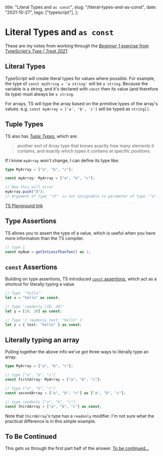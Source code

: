   title: "Literal Types and `as const`",
  slug: "/literal-types-and-as-const",
  date: "2021-10-27",
  tags: ["typescript"],
};

# Literal Types and `as const`

These are my notes from working through the [_Beginner 1_ exercise from TypeScript's _Type | Treat 2021_](https://www.typescriptlang.org/play?#gist/927ccc66ae3022dc64c4f650109b937a-1).

## Literal Types

TypeScript will create literal types for values where possible. For example, the type of `const myString = 'a string'` will be `a string`. Because the variable is a string, and it's declared with `const` then its value (and therefore its type) must always be `a string`.

For arrays, TS will type the array based on the primitive types of the array's values. e.g. `const myArray = ['a', 'b', 'c']` will be typed as `string[]`.

## Tuple Types

TS also has [_Tuple Types_](https://www.typescriptlang.org/docs/handbook/2/objects.html#tuple-types), which are:

> another sort of Array type that knows exactly how many elements it contains, and exactly which types it contains at specific positions.

If I know `myArray` won't change, I can define its type like:

```ts
type MyArray = ["a", "b", "c"];

const myArray: MyArray = ["a", "b", "c"];

// Now this will error
myArray.push("d");
// Argument of type '"d"' is not assignable to parameter of type '"a" | "b" | "c"'.
```

[TS Playground link](https://www.typescriptlang.org/play?#code/C4TwDgpgBAsiCCAnRBDEUC8UDaByFuANFLgEZEkDGuAugNwBQDlA9gHYDOwUAtgsmgBcsfqnRY8BYmQq5qNJnyRiAdGACuHABYAKXFpQHcASiA)

## Type Assertions

TS allows you to assert the type of a value, which is useful when you have more information than the TS compiler.

```ts
// type 1
const myNum = getIntLessThanTwo() as 1;
```

## `const` Assertions

Building on type assertions, TS introduced [`const` assertions](https://www.typescriptlang.org/docs/handbook/release-notes/typescript-3-4.html#const-assertions), which act as a shortcut for literally typing a value.

```ts
// Type '"hello"'
let x = "hello" as const;

// Type 'readonly [10, 20]'
let y = [10, 20] as const;

// Type '{ readonly text: "hello" }'
let z = { text: "hello" } as const;
```

## Literally typing an array

Pulling together the above info we've got three ways to literally type an array.

```ts
type MyArray = ["a", "b", "c"];

// type ["a", "b", "c"]
const firstArray: MyArray = ["a", "b", "c"];

// type ["a", "b", "c"]
const secondArray = ["a", "b", "c"] as ["a", "b", "c"];

// type readonly ["a", "b", "c"]
const thirdArray = ["a", "b", "c"] as const;
```

Note that `thirdArray`'s type has a `readonly` modifier. I'm not sure what the practical difference is in this simple example.

## To Be Continued

This gets us through the first part half of the answer. [To be continued...](/the-typeof-type-operator)
